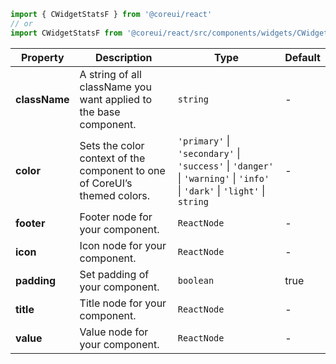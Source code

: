
```jsx
import { CWidgetStatsF } from '@coreui/react'
// or
import CWidgetStatsF from '@coreui/react/src/components/widgets/CWidgetStatsF'
```

| Property | Description | Type | Default |
| --- | --- | --- | --- |
| **className** | A string of all className you want applied to the base component. | `string` | - |
| **color** | Sets the color context of the component to one of CoreUI’s themed colors. | `'primary'` \| `'secondary'` \| `'success'` \| `'danger'` \| `'warning'` \| `'info'` \| `'dark'` \| `'light'` \| `string` | - |
| **footer** | Footer node for your component. | `ReactNode` | - |
| **icon** | Icon node for your component. | `ReactNode` | - |
| **padding** | Set padding of your component. | `boolean` | true |
| **title** | Title node for your component. | `ReactNode` | - |
| **value** | Value node for your component. | `ReactNode` | - |
